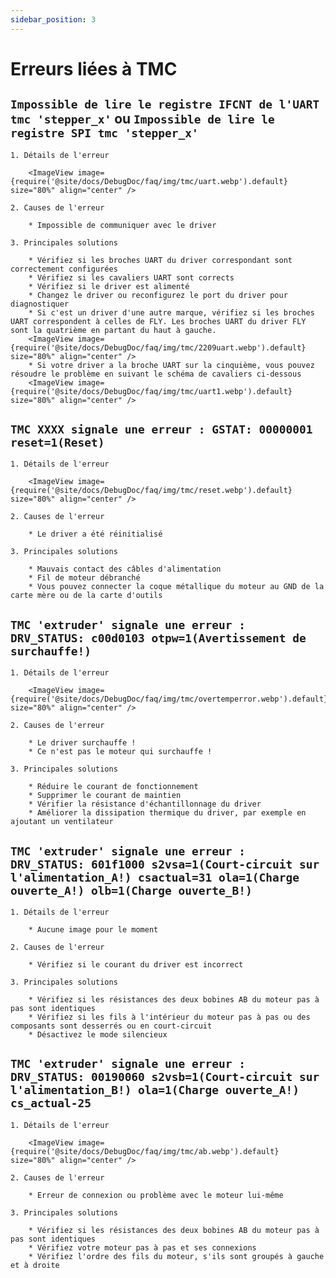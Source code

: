 ```yaml
---
sidebar_position: 3
---
```


# Erreurs liées à TMC

## `Impossible de lire le registre IFCNT de l'UART tmc 'stepper_x'` ou `Impossible de lire le registre SPI tmc 'stepper_x'`

    1. Détails de l'erreur

        <ImageView image={require('@site/docs/DebugDoc/faq/img/tmc/uart.webp').default} size="80%" align="center" />

    2. Causes de l'erreur

        * Impossible de communiquer avec le driver

    3. Principales solutions

        * Vérifiez si les broches UART du driver correspondant sont correctement configurées
        * Vérifiez si les cavaliers UART sont corrects
        * Vérifiez si le driver est alimenté
        * Changez le driver ou reconfigurez le port du driver pour diagnostiquer
        * Si c'est un driver d'une autre marque, vérifiez si les broches UART correspondent à celles de FLY. Les broches UART du driver FLY sont la quatrième en partant du haut à gauche.
        <ImageView image={require('@site/docs/DebugDoc/faq/img/tmc/2209uart.webp').default} size="80%" align="center" />
        * Si votre driver a la broche UART sur la cinquième, vous pouvez résoudre le problème en suivant le schéma de cavaliers ci-dessous
        <ImageView image={require('@site/docs/DebugDoc/faq/img/tmc/uart1.webp').default} size="80%" align="center" />

## `TMC XXXX signale une erreur : GSTAT: 00000001 reset=1(Reset) `

    1. Détails de l'erreur

        <ImageView image={require('@site/docs/DebugDoc/faq/img/tmc/reset.webp').default} size="80%" align="center" />

    2. Causes de l'erreur

        * Le driver a été réinitialisé

    3. Principales solutions

        * Mauvais contact des câbles d'alimentation
        * Fil de moteur débranché
        * Vous pouvez connecter la coque métallique du moteur au GND de la carte mère ou de la carte d'outils

## `TMC 'extruder' signale une erreur : DRV_STATUS: c00d0103 otpw=1(Avertissement de surchauffe!) `

    1. Détails de l'erreur

        <ImageView image={require('@site/docs/DebugDoc/faq/img/tmc/overtemperror.webp').default} size="80%" align="center" />

    2. Causes de l'erreur

        * Le driver surchauffe !
        * Ce n'est pas le moteur qui surchauffe !

    3. Principales solutions

        * Réduire le courant de fonctionnement
        * Supprimer le courant de maintien
        * Vérifier la résistance d'échantillonnage du driver
        * Améliorer la dissipation thermique du driver, par exemple en ajoutant un ventilateur

## `TMC 'extruder' signale une erreur : DRV_STATUS: 601f1000 s2vsa=1(Court-circuit sur l'alimentation_A!) csactual=31 ola=1(Charge ouverte_A!) olb=1(Charge ouverte_B!)`

    1. Détails de l'erreur

        * Aucune image pour le moment

    2. Causes de l'erreur

        * Vérifiez si le courant du driver est incorrect

    3. Principales solutions

        * Vérifiez si les résistances des deux bobines AB du moteur pas à pas sont identiques
        * Vérifiez si les fils à l'intérieur du moteur pas à pas ou des composants sont desserrés ou en court-circuit
        * Désactivez le mode silencieux

## `TMC 'extruder' signale une erreur : DRV_STATUS: 00190060 s2vsb=1(Court-circuit sur l'alimentation_B!) ola=1(Charge ouverte_A!) cs_actual-25`

    1. Détails de l'erreur

        <ImageView image={require('@site/docs/DebugDoc/faq/img/tmc/ab.webp').default} size="80%" align="center" />

    2. Causes de l'erreur

        * Erreur de connexion ou problème avec le moteur lui-même

    3. Principales solutions

        * Vérifiez si les résistances des deux bobines AB du moteur pas à pas sont identiques
        * Vérifiez votre moteur pas à pas et ses connexions
        * Vérifiez l'ordre des fils du moteur, s'ils sont groupés à gauche et à droite